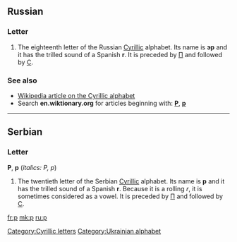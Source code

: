 {{also|Appendix:Variations of "r"}}
==Russian==

===Letter===
{{infl|ru|letter|lower case||upper case|Р}}

# The eighteenth letter of the Russian [[Cyrillic]] alphabet. Its name is '''эр''' {{IPAchar|(ɛr)}} and it has the trilled sound of a Spanish '''r'''. It is preceded by [[п|П]] and followed by [[с|С]].

===See also===
* [[w:Cyrillic alphabet|Wikipedia article on the Cyrillic alphabet]]
* Search '''en.wiktionary.org''' for articles beginning with: '''[http://en.wiktionary.org/w/index.php?title=Special%3AAllpages&from=%D0%A0&namespace=0 Р]''', '''[http://en.wiktionary.org/w/index.php?title=Special%3AAllpages&from=%D1%80&namespace=0 р]'''

----

==Serbian==

===Letter===
'''Р''', '''р''' (''italics: Р, р'')

# The twentieth letter of the Serbian [[Cyrillic]] alphabet. Its name is '''р''' and it has the trilled sound of a Spanish '''r'''. Because it is a rolling ''r'', it is sometimes considered as a vowel. It is preceded by [[п|П]] and followed by [[с|С]].

[[Category:Cyrillic letters]]
[[Category:Ukrainian alphabet]]

[[fr:р]]
[[mk:р]]
[[ru:р]]